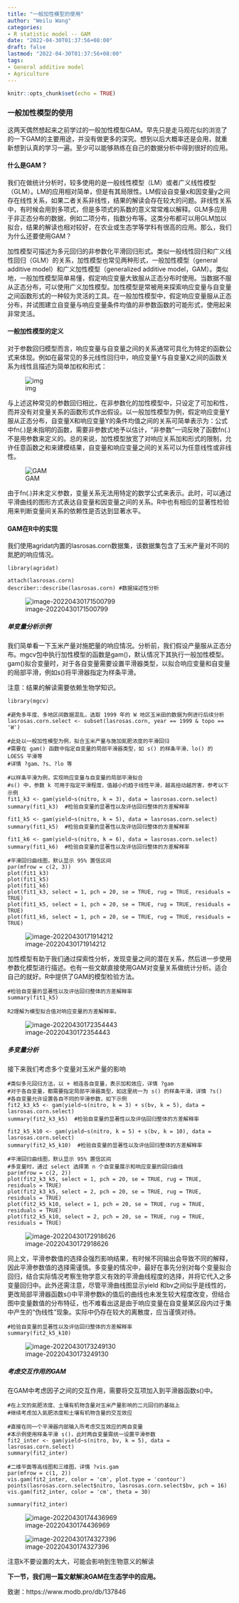 ```yaml
---
title: "一般加性模型的使用"
author: "Weilu Wang"
categories:
- R statistic model -- GAM
date: "2022-04-30T01:37:56+08:00"
draft: false
lastmod: "2022-04-30T01:37:56+08:00"
tags:
- General additive model
- Agriculture
---
```


```r
knitr::opts_chunk$set(echo = TRUE)
```

### **一般加性模型的使用**

这两天偶然想起来之前学过的一般加性模型GAM。早先只是走马观花似的浏览了的一下GAM的主要用途，并没有做更多的深究。想到以后大概率还是会用，就重新想到认真的学习一遍。至少可以能够熟练在自己的数据分析中得到很好的应用。

#### 什么是GAM？

我们在做统计分析时，较多使用的是一般线性模型（LM）或者广义线性模型（GLM）。LM的应用相对简单，但是有其局限性。LM假设自变量x和因变量y之间存在线性关系，如果二者关系非线性，结果的解读会存在较大的问题。非线性关系中，有时候会用到多项式，但是多项式的系数的意义常常难以解释。GLM多应用于非正态分布的数据，例如二项分布，指数分布等。这类分布都可以用GLM加以拟合，结果的解读也相对较好，在农业或生态学等学科有很高的应用。那么，我们为什么还要使用GAM？

加性模型可描述为多元回归的非参数化平滑回归形式。类似一般线性回归和广义线性回归（GLM）的关系，加性模型也常见两种形式，一般加性模型（general additive model）和广义加性模型（generalized additive model，GAM）。类似地，一般加性模型简单易懂，假定响应变量大致服从正态分布时使用。当数据不服从正态分布，可以使用广义加性模型。加性模型是常被用来探索响应变量与自变量之间函数形式的一种较为灵活的工具。在一般加性模型中，假定响应变量服从正态分布，并试图建立自变量与响应变量条件均值的非参数函数的可能形式，使用起来非常灵活。

#### 一般加性模型的定义

对于参数回归模型而言，响应变量与自变量之间的关系通常可具化为特定的函数公式来体现。例如在最常见的多元线性回归中，响应变量Y与自变量X之间的函数关系为线性且描述为简单加权和形式：

![img](https://oss-emcsprod-public.modb.pro/wechatSpider/modb_20211018_85374582-2ff4-11ec-9bb3-fa163eb4f6be.png)

与上述这种常见的参数回归相比，在非参数化的加性模型中，只设定了可加和性，而并没有对变量关系的函数形式作出假设。以一般加性模型为例，假定响应变量Y服从正态分布，自变量X和响应变量Y的条件均值之间的关系可简单表示为：公式中fn(.)是未指明的函数，需要非参数式地予以估计，“非参数”一词反映了函数fn(.)不是用参数来定义的。总的来说，加性模型放宽了对响应关系加和形式的限制，允许任意函数之和来建模结果，自变量和响应变量之间的关系可以为任意线性或非线性。

![GAM](https://oss-emcsprod-public.modb.pro/wechatSpider/modb_20211018_855fddf8-2ff4-11ec-9bb3-fa163eb4f6be.png)

由于fn(.)并未定义参数，变量关系无法用特定的数学公式来表示。此时，可以通过平滑曲线的图形方式表达自变量和因变量之间的关系。R中也有相应的显著性检验用来判断变量间关系的依赖性是否达到显著水平。

#### GAM在R中的实现

我们使用agridat内置的lasrosas.corn数据集，该数据集包含了玉米产量对不同的氮肥的响应情况。

```
library(agridat)

attach(lasrosas.corn)
describer::describe(lasrosas.corn) #数据描述性分析
```

![image-20220430171500799](https://github.com/wangdata/imageshare/blob/main//img/202204301715012.png?raw=true)

##### 单变量分析示例

我们简单看一下玉米产量对施肥量的响应情况。分析前，我们假设产量服从正态分布。mgcv包中执行加性模型的函数是gam()，默认情况下其执行一般加性模型。gam()拟合变量时，对于各自变量需要设置平滑器类型，以拟合响应变量和自变量的局部平滑，例如s()将平滑器指定为样条平滑。

注意：结果的解读需要依赖生物学知识。

```
library(mgcv)
 
#避免多年度、多地区间数据混乱，选取 1999 年的 W 地区玉米田的数据为例进行后续分析
lasrosas.corn.select <- subset(lasrosas.corn, year == 1999 & topo == 'W')
 
#此处以一般加性模型为例，拟合玉米产量与施加氮肥浓度的平滑回归
#需要在 gam() 函数中指定自变量的局部平滑器类型，如 s() 的样条平滑、lo() 的 LOESS 平滑等
#详情 ?gam、?s、?lo 等
 
#以样条平滑为例，实现响应变量与自变量的局部平滑拟合
#s() 中，参数 k 可用于指定平滑程度，值越小约趋于线性平滑，越高扭动越厉害，参考以下示例
fit1_k3 <- gam(yield~s(nitro, k = 3), data = lasrosas.corn.select)
summary(fit1_k3)  #检验自变量的显著性以及评估回归整体的方差解释率
 
fit1_k5 <- gam(yield~s(nitro, k = 5), data = lasrosas.corn.select)
summary(fit1_k5)  #检验自变量的显著性以及评估回归整体的方差解释率
 
fit1_k6 <- gam(yield~s(nitro, k = 6), data = lasrosas.corn.select)
summary(fit1_k6)  #检验自变量的显著性以及评估回归整体的方差解释率
 
#平滑回归曲线图，默认显示 95% 置信区间
par(mfrow = c(2, 3))
plot(fit1_k3)
plot(fit1_k5)
plot(fit1_k6)
plot(fit1_k3, select = 1, pch = 20, se = TRUE, rug = TRUE, residuals = TRUE)
plot(fit1_k5, select = 1, pch = 20, se = TRUE, rug = TRUE, residuals = TRUE)
plot(fit1_k6, select = 1, pch = 20, se = TRUE, rug = TRUE, residuals = TRUE)
```

![image-20220430171914212](https://github.com/wangdata/imageshare/blob/main//img/202204301719001.png?raw=true)

加性模型有助于我们通过探索性分析，发现变量之间的潜在关系，然后进一步使用参数化模型进行描述。也有一些文献直接使用GAM对变量关系做统计分析。适合自己的就好。R中提供了GAM的模型检验方法。

```
#检验自变量的显著性以及评估回归整体的方差解释率
summary(fit1_k5)

R2理解为模型拟合值对响应变量的方差解释率。
```

![image-20220430172354443](https://github.com/wangdata/imageshare/blob/main//img/202204301723425.png?raw=t)

##### 多变量分析

接下来我们考虑多个变量对玉米产量的影响

```
#类似多元回归方法，以 + 相连各自变量，表示加和效应，详情 ?gam
#对于各自变量，都需要指定局部平滑器类型，如这里统一为 s() 的样条平滑，详情 ?s()
#各自变量允许设置各自不同的平滑参数，如下示例
fit2_k3_k5 <- gam(yield~s(nitro, k = 3) + s(bv, k = 5), data = lasrosas.corn.select)
summary(fit2_k3_k5)  #检验自变量的显著性以及评估回归整体的方差解释率
 
fit2_k5_k10 <- gam(yield~s(nitro, k = 5) + s(bv, k = 10), data = lasrosas.corn.select)
summary(fit2_k5_k10)  #检验自变量的显著性以及评估回归整体的方差解释率
 
#平滑回归曲线图，默认显示 95% 置信区间
#多变量时，通过 select 选择第 n 个自变量展示和响应变量的回归曲线
par(mfrow = c(2, 2))
plot(fit2_k3_k5, select = 1, pch = 20, se = TRUE, rug = TRUE, residuals = TRUE)
plot(fit2_k3_k5, select = 2, pch = 20, se = TRUE, rug = TRUE, residuals = TRUE)
plot(fit2_k5_k10, select = 1, pch = 20, se = TRUE, rug = TRUE, residuals = TRUE)
plot(fit2_k5_k10, select = 2, pch = 20, se = TRUE, rug = TRUE, residuals = TRUE)
```

![image-20220430172918626](https://github.com/wangdata/imageshare/blob/main//img/202204301729381.png?raw=t)

同上文，平滑参数值的选择会强烈影响结果，有时候不同输出会导致不同的解释，因此平滑参数值的选择需谨慎。多变量的情况中，最好在事先分别对每个变量拟合回归，结合实际情况考察生物学意义有效的平滑曲线程度的选择，并将它代入之多变量回归中。此外还需注意，尽管平滑曲线图显示yield 和bv之间似乎是线性的，更改局部平滑器函数s()中平滑参数k的值后的曲线也未发生较大程度改变，但结合图中变量数值的分布特征，也不难看出这是由于响应变量在自变量某区段内过于集中产生的“伪线性”现象。实际中仍存在较大的离散度，应当谨慎对待。

~~~
#检验自变量的显著性以及评估回归整体的方差解释率
summary(fit2_k5_k10)
~~~

![image-20220430173249130](https://github.com/wangdata/imageshare/blob/main//img/202204301732301.png?raw=t)

##### 考虑交互作用的GAM

在GAM中考虑因子之间的交互作用，需要将交互项加入到平滑器函数s()中。

```
#在上文的氮肥浓度、土壤有机物含量对玉米产量影响的二元回归的基础上
#继续考虑加入氮肥浓度和土壤有机物含量的交互效应
 
#直接在同一个平滑器内部输入所考虑交互效应的两自变量
#本示例使用样条平滑 s()，此时两自变量需统一设置平滑参数
fit2_inter <- gam(yield~s(nitro, bv, k = 5), data = lasrosas.corn.select)
summary(fit2_inter)
 
#二维平面等高线图和三维图，详情 ?vis.gam
par(mfrow = c(1, 2))
vis.gam(fit2_inter, color = 'cm', plot.type = 'contour')
points(lasrosas.corn.select$nitro, lasrosas.corn.select$bv, pch = 16)
vis.gam(fit2_inter, color = 'cm', theta = 30)

summary(fit2_inter)
```

![image-20220430174436969](https://github.com/wangdata/imageshare/blob/main//img/202204301744394.png?raw=t)

![image-20220430174327396](https://github.com/wangdata/imageshare/blob/main//img/202204301743529.png?raw=t)

注意k不要设置的太大，可能会影响到生物意义的解读

**下一节，我们用一篇文献解决GAM在生态学中的应用。**

致谢：https://www.modb.pro/db/137846

